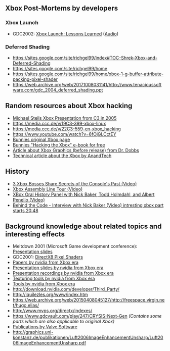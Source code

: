 == Xbox Post-Mortems by developers ==

=== Xbox Launch ===

* GDC2002: [https://www.powershow.com/download/6f1ff7-NmE2O/Xbox_Launch_Lessons_Learned_powerpoint_ppt_presentation Xbox Launch: Lessons Learned] ([https://www.gdcvault.com/play/1022522/Xbox-Launch-Lessons Audio])

=== Deferred Shading ===

* https://sites.google.com/site/richgel99/index#TOC-Shrek-Xbox-and-Deferred-Shading
* https://sites.google.com/site/richgel99/home
* https://sites.google.com/site/richgel99/home/xbox-1-g-buffer-attribute-packing-pixel-shader
* https://web.archive.org/web/20171008031141/http://www.tenacioussoftware.com/gdc_2004_deferred_shading.ppt

== Random resources about Xbox hacking ==
* [https://events.ccc.de/congress/2005/fahrplan/attachments/591-paper_xbox.pdf Michael Steils Xbox Presentation from C3 in 2005]
* https://media.ccc.de/v/19C3-399-xbox-linux
* https://media.ccc.de/v/22C3-559-en-xbox_hacking
* https://www.youtube.com/watch?v=6fOjGLCctEY
* [http://www.bunniestudios.com/bunnie/proj/anatak/xboxmod.html Bunnies original Xbox page]
* [https://www.nostarch.com/xboxfree Bunnies "Hacking the Xbox" e-book for free]
* [http://web.archive.org/web/20010417064218/ddj.com/articles/2000/0008/0008a/0008a.htm?topic=graphics Article about Xbox Graphics (before release) from Dr. Dobbs]
* [http://www.anandtech.com/show/853 Technical article about the Xbox by AnandTech]

== History ==
* [https://www.youtube.com/watch?v=rUODlNffWmU 3 Xbox Bosses Share Secrets of the Console's Past (Video)]
* [https://www.youtube.com/watch?v=iWQb7LGH71s Xbox Assembly Line Tour (Video)]
* [https://www.youtube.com/watch?v=_gOoI57q72M XBox Oral History Panel with Nick Baker, Todd Holmdahl, and Albert Penello (Video)]
* [https://www.youtube.com/watch?v=2VCb-y7MC5U?t=1248 Behind the Code - Interview with Nick Baker (Video) intresting xbox part starts 20:48]

== Background knowledge about related topics and interesting effects ==

* Meltdown 2001 (Microsoft Game development conference): [https://web.archive.org/web/20060203201117/https://www.microsoft.com/mscorp/corpevents/meltdown2001/presentations.asp Presentation slides]
* GDC2001: [http://developer.download.nvidia.com/assets/gamedev/docs/GDC2K1_DX8_Pixel_Shaders.pdf DirectX8 Pixel Shaders]
* [http://download.nvidia.com/developer/Papers/ Papers by nvidia from Xbox era]
* [http://download.nvidia.com/developer/presentations/ Presentation slides by nvidia from Xbox era]
* [http://download.nvidia.com/developer/movies/ Presentation recordings by nvidia from Xbox era]
* [http://download.nvidia.com/developer/NVTextureSuite/ Texturing tools by nvidia from Xbox era]
* [http://download.nvidia.com/developer/Tools/ Tools by nvidia from Xbox era]
* http://download.nvidia.com/developer/Third_Party/
* http://iquilezles.org/www/index.htm
* https://web.archive.org/web/20150408045127/http://freespace.virgin.net/hugo.elias/
* http://www.mvps.org/directx/indexes/
* https://www.gdcvault.com/play/247/CRYSIS-Next-Gen ''(Contains some parts which are also applicable to original Xbox)''
* [https://www.valvesoftware.com/en/publications Publications by Valve Software]
* http://graphics.uni-konstanz.de/publikationen/Luft2006ImageEnhancementUnsharp/Luft2006ImageEnhancementUnsharp.pdf